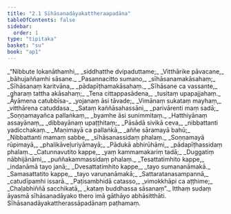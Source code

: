 ```yaml
---
title: "2.1 Sīhāsanadāyakattheraapadāna"
tableOfContents: false
sidebar:
  order: 1
type: "tipitaka"
basket: "su"
book: "ap1"
---
```



<DynamicBreadcrumb />

<Division number="1" book="ap1">

<Paragraph number="696" type="verses" book="ap1">
_“Nibbute lokanāthamhi,_  
_siddhatthe dvipaduttame;_  
_Vitthārike pāvacane,_  
_bāhujaññamhi sāsane._  

</Paragraph>

</Division>
<Division number="2" book="ap1">

<Paragraph number="697" type="verses" book="ap1">
_Pasannacitto sumano,_  
_sīhāsanamakāsahaṃ;_  
_Sīhāsanaṃ karitvāna,_  
_pādapīṭhamakāsahaṃ._  

</Paragraph>

</Division>
<Division number="3" book="ap1">

<Paragraph number="698" type="verses" book="ap1">
_Sīhāsane ca vassante,_  
_gharaṃ tattha akāsahaṃ;_  
_Tena cittappasādena,_  
_tusitaṃ upapajjahaṃ._  

</Paragraph>

</Division>
<Division number="4" book="ap1">

<Paragraph number="699" type="verses" book="ap1">
_Āyāmena catubbīsa-_  
_yojanaṃ āsi tāvade;_  
_Vimānaṃ sukataṃ mayhaṃ,_  
_vitthārena catuddasa._  

</Paragraph>

</Division>
<Division number="5" book="ap1">

<Paragraph number="700" type="verses" book="ap1">
_Sataṃ kaññāsahassāni,_  
_parivārenti maṃ sadā;_  
_Soṇṇamayañca pallaṅkaṃ,_  
_byamhe āsi sunimmitaṃ._  

</Paragraph>

</Division>
<Division number="6" book="ap1">

<Paragraph number="701" type="verses" book="ap1">
_Hatthiyānaṃ assayānaṃ,_  
_dibbayānaṃ upaṭṭhitaṃ;_  
_Pāsādā sivikā ceva,_  
_nibbattanti yadicchakaṃ._  

</Paragraph>

</Division>
<Division number="7" book="ap1">

<Paragraph number="702" type="verses" book="ap1">
_Maṇimayā ca pallaṅkā,_  
_aññe sāramayā bahū;_  
_Nibbattanti mamaṃ sabbe,_  
_sīhāsanassidaṃ phalaṃ._  

</Paragraph>

</Division>
<Division number="8" book="ap1">

<Paragraph number="703" type="verses" book="ap1">
_Soṇṇamayā rūpimayā,_  
_phalikāveḷuriyāmayā;_  
_Pādukā abhirūhāmi,_  
_pādapīṭhassidaṃ phalaṃ._  

</Paragraph>

</Division>
<Division number="9" book="ap1">

<Paragraph number="704" type="verses" book="ap1">
_Catunnavutito kappe,_  
_yaṃ kammamakariṃ tadā;_  
_Duggatiṃ nābhijānāmi,_  
_puññakammassidaṃ phalaṃ._  

</Paragraph>

</Division>
<Division number="10" book="ap1">

<Paragraph number="705" type="verses" book="ap1">
_Tesattatimhito kappe,_  
_indanāmā tayo janā;_  
_Dvesattatimhito kappe,_  
_tayo sumananāmakā._  

</Paragraph>

</Division>
<Division number="11" book="ap1">

<Paragraph number="706" type="verses" book="ap1">
_Samasattatito kappe,_  
_tayo varuṇanāmakā;_  
_Sattaratanasampannā,_  
_catudīpamhi issarā._  

</Paragraph>

</Division>
<Division number="12" book="ap1">

<Paragraph number="707" type="verses" book="ap1">
_Paṭisambhidā catasso,_  
_vimokkhāpi ca aṭṭhime;_  
_Chaḷabhiññā sacchikatā,_  
_kataṃ buddhassa sāsanaṃ”._  

</Paragraph>

<Paragraph number="708" book="ap1">
Itthaṃ sudaṃ āyasmā sīhāsanadāyako thero imā gāthāyo abhāsitthāti.

</Paragraph>
</Division>

<Paragraph number="709" type="center" book="ap1">
Sīhāsanadāyakattherassāpadānaṃ paṭhamaṃ.
</Paragraph>